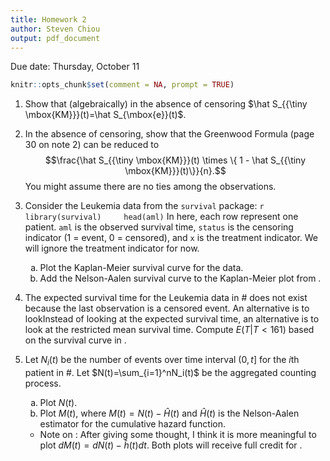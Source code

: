 ```yaml
---
title: Homework 2
author: Steven Chiou
output: pdf_document
---
```


\centering Due date: Thursday, October 11

```R
knitr::opts_chunk$set(comment = NA, prompt = TRUE)
```

1. Show that (algebraically) in the absence of censoring $\hat S_{{\tiny \mbox{KM}}}(t)=\hat S_{\mbox{e}}(t)$.

2. In the absence of censoring, show that the Greenwood Formula (page 30 on note 2) can be reduced to $$\frac{\hat S_{{\tiny \mbox{KM}}}(t) \times \{ 1 - \hat S_{{\tiny \mbox{KM}}}(t)\}}{n}.$$
You might assume there are no ties among the observations.

3. Consider the Leukemia data from the `survival` package: \label{aml}
    ```r
    library(survival)
    head(aml)
    ```
    In here, each row represent one patient. `aml` is the observed survival time, `status` is the censoring indicator (1 = event, 0 = censored), and `x` is the treatment indicator. We will ignore the treatment indicator for now.
    a. Plot the Kaplan-Meier survival curve for the data. \label{aml:surv}
    b. Add the Nelson-Aalen survival curve to the Kaplan-Meier plot from \eqref{aml:surv}. 
    
4. The expected survival time for the Leukemia data in \#\eqref{aml} does not exist because the last observation is a censored event.
    An alternative is to lookInstead of looking at the expected survival time, an alternative is to look at the restricted mean survival time.
    Compute $E(T|T<161)$ based on the survival curve in \eqref{aml:surv}.
    
5. Let $N_i(t)$ be the number of events over time interval $(0, t]$ for the $i$th patient in \#\eqref{aml}. Let $N(t)=\sum_{i=1}^nN_i(t)$ be the aggregated counting process.
    a. Plot $N(t)$.
    b. Plot $M(t)$, where $M(t) = N(t) - \hat H(t)$ and $\hat H(t)$ is the Nelson-Aalen estimator for the cumulative hazard function. \label{Mt}
    
    * Note on \ref{Mt}: After giving some thought, I think it is more meaningful to plot $dM(t)=dN(t)- \hat h(t)dt$. Both plots will receive full credit for \ref{Mt}.